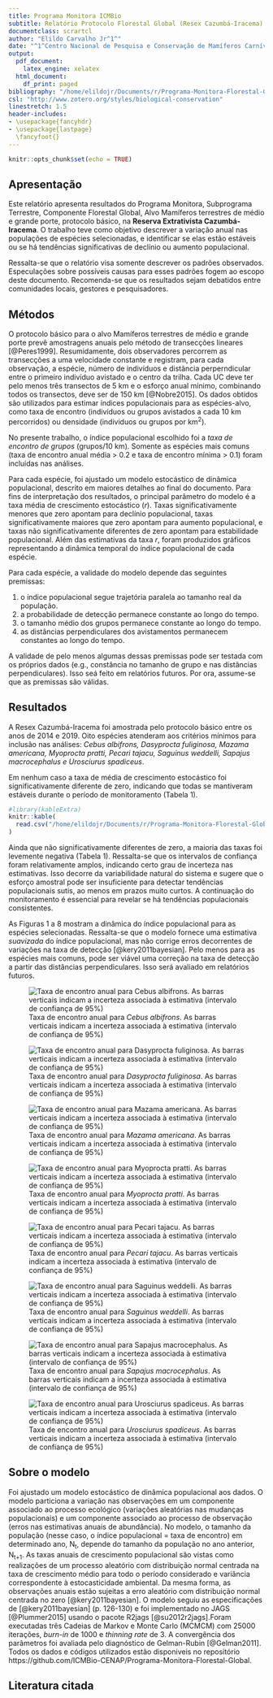 ```yaml
---
title: Programa Monitora ICMBio
subtitle: Relatório Protocolo Florestal Global (Resex Cazumbá-Iracema)
documentclass: scrartcl
author: "Elildo Carvalho Jr^1^"
date: "^1^Centro Nacional de Pesquisa e Conservação de Mamíferos Carnívoros - ICMBio/CENAP, elildo.carvalho-junior@icmbio.gov.br"
output:
  pdf_document:
    latex_engine: xelatex
  html_document:
    df_print: paged
bibliography: "/home/elildojr/Documents/r/Programa-Monitora-Florestal-Global/report/My Collection.bib"
csl: "http://www.zotero.org/styles/biological-conservation"
linestretch: 1.5
header-includes:
- \usepackage{fancyhdr}
- \usepackage{lastpage}
  \fancyfoot{}
---
```

\renewcommand{\figurename}{Figura}
\renewcommand{\tablename}{Tabela}
\pagestyle{fancy}
\fancyhead[CO,CE]{ICMBio/CENAP: Programa Monitora ICMBio}
\fancyhead[R]{\thepage}


```r
knitr::opts_chunk$set(echo = TRUE)
```


## Apresentação

Este relatório apresenta resultados do Programa Monitora, Subprograma Terrestre, Componente Florestal Global, Alvo Mamíferos terrestres de médio e grande porte, protocolo básico, na **Reserva Extrativista Cazumbá-Iracema**. O trabalho teve como objetivo descrever a variação anual nas populações de espécies selecionadas, e identificar se elas estão estáveis ou se há tendências significativas de declínio ou aumento populacional.


Ressalta-se que o relatório visa somente descrever os padrões observados. Especulações sobre possíveis causas para esses padrões fogem ao escopo deste documento. Recomenda-se que os resultados sejam debatidos entre comunidades locais, gestores e pesquisadores.


## Métodos

O protocolo básico para o alvo Mamíferos terrestres de médio e grande porte prevê amostragens anuais pelo método de transecções lineares [@Peres1999]. Resumidamente, dois observadores percorrem as transecções a uma velocidade constante e registram, para cada observação, a espécie, número de indivíduos e distãncia perperndicular entre o primeiro indivíduo avistado e o centro da trilha. Cada UC deve ter pelo menos três transectos de 5 km e o esforço anual mínimo, combinando todos os transectos, deve ser de 150 km [@Nobre2015]. Os dados obtidos são utilizados para estimar índices populacionais para as espécies-alvo, como taxa de encontro (indivíduos ou grupos avistados a cada 10 km percorridos) ou densidade (individuos ou grupos por km^2^).

No presente trabalho, o índice populacional escolhido foi a *taxa de encontro de grupos* (grupos/10 km). Somente as espécies mais comuns (taxa de encontro anual média > 0.2 e taxa de encontro mínima > 0.1) foram incluídas nas análises.

Para cada espécie, foi ajustado um modelo estocástico de dinâmica populacional, descrito em maiores detalhes ao final do documento. Para fins de interpretação dos resultados, o principal parâmetro do modelo é a taxa média de crescimento estocástico (*r*). Taxas significativamente menores que zero apontam para declínio populacional, taxas significativamente maiores que zero apontam para aumento populacional, e taxas não significativamente diferentes de zero apontam para estabilidade populacional. Além das estimativas da taxa *r*, foram produzidos gráficos representando a dinâmica temporal do índice populacional de cada espécie.


Para cada espécie, a validade do modelo depende das seguintes premissas:

(1) o índice populacional segue trajetória paralela ao tamanho real da população.
(2) a probabilidade de detecção permanece constante ao longo do tempo. 
(3) o tamanho médio dos grupos permanece constante ao longo do tempo.
(4) as distâncias perpendiculares dos avistamentos permanecem constantes ao longo do tempo.


A validade de pelo menos algumas dessas premissas pode ser testada com os próprios dados (e.g., constância no tamanho de grupo e nas distâncias perpendiculares). Isso seá feito em relatórios futuros. Por ora, assume-se que as premissas são válidas.



## Resultados

A Resex Cazumbá-Iracema foi amostrada pelo protocolo básico entre os anos de 2014 e 2019. Oito espécies atenderam aos critérios mínimos para inclusão nas análises: *Cebus albifrons, Dasyprocta fuliginosa, Mazama americana, Myoprocta pratti, Pecari tajacu, Saguinus weddelli, Sapajus macrocephalus e Urosciurus spadiceus*.


Em nenhum caso a taxa de média de crescimento estocástico foi significativamente diferente de zero, indicando que todas se mantiveram estáveis durante o período de monitoramento (Tabela 1).


```r
#library(kableExtra)
knitr::kable(
  read.csv("/home/elildojr/Documents/r/Programa-Monitora-Florestal-Global/experimental/tabela1.csv"), caption = 'Taxa estocástica de crescimento populacional (r), intervalo de confiança (IC) e tendência populacional para espécies selecionadas da RESEX Cazumbá-Iracema'
) 
```


Ainda que não significativamente diferentes de zero, a maioria das taxas foi levemente negativa (Tabela 1). Ressalta-se que os intervalos de confiança foram relativamente amplos, indicando certo grau de incerteza nas estimativas. Isso decorre da variabilidade natural do sistema e sugere que o esforço amostral pode ser insuficiente para detectar tendências populacionais sutis, ao menos em prazos muito curtos. A continuação do monitoramento é essencial para revelar se há tendências populacionais consistentes.

As Figuras 1 a 8 mostram a dinâmica do índice populacional para as espécies selecionadas. Ressalta-se que o modelo fornece uma estimativa *suavizada* do índice populacional, mas não corrige erros decorrentes de variações na taxa de detecção [@kery2011bayesian]. Pelo menos para as espécies mais comuns, pode ser viável uma correção na taxa de detecção a partir das distâncias perpendiculares. Isso será avaliado em relatórios futuros.


![Taxa de encontro anual para *Cebus albifrons*. As barras verticais indicam a incerteza associada à estimativa (intervalo de confiança de 95%)](/home/elildojr/Documents/r/Programa-Monitora-Florestal-Global/experimental/Cebus_cazumba.jpg)

![Taxa de encontro anual para *Dasyprocta fuliginosa*. As barras verticais indicam a incerteza associada à estimativa (intervalo de confiança de 95%)](/home/elildojr/Documents/r/Programa-Monitora-Florestal-Global/experimental/Dasyprocta_cazumba.jpg)

![Taxa de encontro anual para *Mazama americana*. As barras verticais indicam a incerteza associada à estimativa (intervalo de confiança de 95%)](/home/elildojr/Documents/r/Programa-Monitora-Florestal-Global/experimental/Mazama_cazumba.jpg)

![Taxa de encontro anual para *Myoprocta pratti*. As barras verticais indicam a incerteza associada à estimativa (intervalo de confiança de 95%)](/home/elildojr/Documents/r/Programa-Monitora-Florestal-Global/experimental/Myoprocta_cazumba.jpg)

![Taxa de encontro anual para *Pecari tajacu*. As barras verticais indicam a incerteza associada à estimativa (intervalo de confiança de 95%)](/home/elildojr/Documents/r/Programa-Monitora-Florestal-Global/experimental/Pecari_cazumba.jpg)

![Taxa de encontro anual para *Saguinus weddelli*. As barras verticais indicam a incerteza associada à estimativa (intervalo de confiança de 95%)](/home/elildojr/Documents/r/Programa-Monitora-Florestal-Global/experimental/Saguinus_cazumba.jpg)


![Taxa de encontro anual para *Sapajus macrocephalus*. As barras verticais indicam a incerteza associada à estimativa (intervalo de confiança de 95%)](/home/elildojr/Documents/r/Programa-Monitora-Florestal-Global/experimental/Sapajus_cazumba.jpg)


![Taxa de encontro anual para *Urosciurus spadiceus*. As barras verticais indicam a incerteza associada à estimativa (intervalo de confiança de 95%)](/home/elildojr/Documents/r/Programa-Monitora-Florestal-Global/experimental/Urosciurus_cazumba.jpg)


\newpage

## Sobre o modelo
Foi ajustado um modelo estocástico de dinâmica populacional aos dados. O modelo particiona a variação nas observações em um componente associado ao processo ecológico (variações aleatórias nas mudanças populacionais) e um componente associado ao processo de observação (erros nas estimativas anuais de abundância). No modelo, o tamanho da população (nesse caso, o índice populacional = taxa de encontro) em determinado ano, N~t~, depende do tamanho da população no ano anterior, N~t+1~. As taxas anuais de crescimento populacional são vistas como realizações de um processo aleatório com distribuição normal centrada na taxa de crescimento médio para todo o período considerado e variância correspondente à estocasticidade ambiental. Da mesma forma, as observações anuais estão sujeitas a erro aleatório com distribuição normal centrada no zero  [@kery2011bayesian]. O modelo seguiu as especificações de [@kery2011bayesian] (p. 126-130) e foi implementado no JAGS [@Plummer2015] usando o pacote R2jags [@su2012r2jags].Foram executadas três Cadeias de Markov e Monte Carlo (MCMCM) com 25000 iterações, *burn-in* de 1000 e *thinning rate* de 3. A convergência dos parâmetros foi avaliada pelo diagnóstico de Gelman-Rubin [@Gelman2011]. Todos os dados e códigos utilizados estão disponiveis no repositório https://github.com/ICMBio-CENAP/Programa-Monitora-Florestal-Global.

## Literatura citada
<div id="refs"></div>
